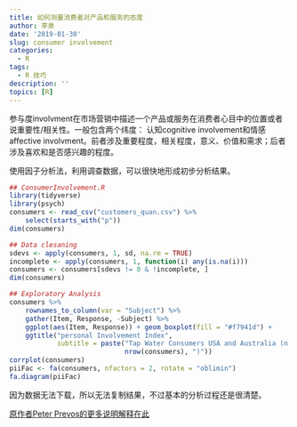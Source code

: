 ```yaml
---
title: 如何测量消费者对产品和服务的态度
author: 李泉
date: '2019-01-30'
slug: consumer involvement
categories:
  - R
tags:
  - R 技巧
description: ''
topics: [R]
---
```



参与度involvment在市场营销中描述一个产品或服务在消费者心目中的位置或者说重要性/相关性。一般包含两个纬度： 认知cognitive involvement和情感affective involvment。前者涉及重要程度，相关程度，意义、价值和需求；后者涉及喜欢和是否感兴趣的程度。

使用因子分析法，利用调查数据，可以很快地形成初步分析结果。

```r
## ConsumerInvolvement.R
library(tidyverse)
library(psych)
consumers <- read_csv("customers_quan.csv") %>%
    select(starts_with("p"))
dim(consumers)

## Data clesaning
sdevs <- apply(consumers, 1, sd, na.rm = TRUE)
incomplete <- apply(consumers, 1, function(i) any(is.na(i)))
consumers <- consumers[sdevs != 0 & !incomplete, ]
dim(consumers)

## Exploratory Analysis
consumers %>%
    rownames_to_column(var = "Subject") %>%
    gather(Item, Response, -Subject) %>%    
    ggplot(aes(Item, Response)) + geom_boxplot(fill = "#f7941d") +
    ggtitle("personal Involvement Index",
            subtitle = paste("Tap Water Consumers USA and Australia (n =",
                             nrow(consumers), ")"))
corrplot(consumers)
piiFac <- fa(consumers, nfactors = 2, rotate = "oblimin")
fa.diagram(piiFac)
```

因为数据无法下载，所以无法复制结果，不过基本的分析过程还是很清楚。

[原作者Peter Prevos的更多说明解释在此](https://www.r-bloggers.com/factor-analysis-in-r-with-psych-package-measuring-consumer-involvement/)